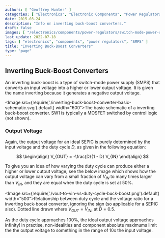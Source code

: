 ```yaml
---
authors: [ "Geoffrey Hunter" ]
categories: [ "Electronics", "Electronic Components", "Power Regulators" ]
date: 2015-03-24
description: "Info on inverting buck-boost converters."
draft: false
images: [ "/electronics/components/power-regulators/switch-mode-power-supplies-smps/smps-buck-converter-simple.png" ]
last_update: 2022-07-18
tags: [ "electronics", "components", "power regulators", "SMPS" ]
title: "Inverting Buck-Boost Converters"
type: "page"
---
```


## Inverting Buck-Boost Converters

An inverting buck-boost is a type of switch-mode power supply (SMPS) that converts an input voltage into a higher or lower output voltage. It is given the name inverting because it generates a negative output voltage.

<Image src={require('./inverting-buck-boost-converter-basic-schematic.svg').default} width="600">The basic schematic of a inverting buck-boost converter. SW1 is typically a MOSFET switched by control logic (not shown).</Image>

### Output Voltage

Again, the output voltage for an ideal SEPIC is purely determined by the input voltage and the duty cycle $D$, as given in the following equation:

$$
\begin{align}
V_{OUT} = -\frac{D}{1 - D} V_{IN}
\end{align}
$$

To give you an idea of how varying the duty cycle can produce either a higher or lower output voltage, see the below image which shows how the output voltage can vary from a small fraction of $V_{IN}$ to many times larger than $V_{IN}$, and they are equal when the duty cycle is set at 50%.

<Image src={require('./vout-to-vin-vs-duty-cycle-buck-boost.png').default} width="500">Relationship between duty cycle and the voltage ratio for a inverting buck-boost converter, ignoring the sign (so applicable for a SEPIC also). Dotted line drawn where $V_{OUT} = V_{IN}$, at $D=0.5$.</Image>

As the duty cycle approaches 100%, the ideal output voltage approaches infinity! In practise, non-idealities and component absolute maximums limit the the output voltage to something in the range of 10x the input voltage.

[^bib-microsemi-v-i-mode]:  Maniktala, Sanjaya (2012). _Voltage-Mode, Current-Mode (and Hysteretic Control)_. Microsemi. Retrieved 2021-08-22, from https://www.microsemi.com/document-portal/doc_view/124786-voltage-mode-current-mode-and-hysteretic-control.
[^bib-onsemi-floating-buck-boost]:  OnSemi (2011, May). _Design Note DN05002/D: Buck-Boost Converter for 3A LEDs_. Retrieved 2021-09-16, from https://www.onsemi.com/pub/Collateral/DN05002-D.PDF.